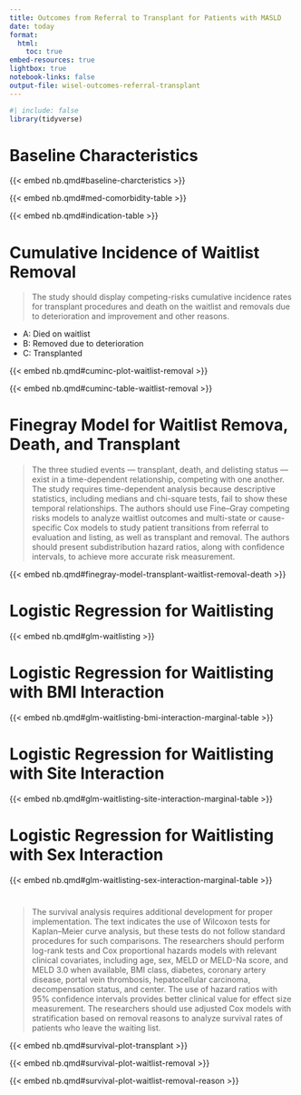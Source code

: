 ```yaml
---
title: Outcomes from Referral to Transplant for Patients with MASLD
date: today
format: 
  html:
    toc: true
embed-resources: true
lightbox: true
notebook-links: false
output-file: wisel-outcomes-referral-transplant
---
```


```r
#| include: false
library(tidyverse)
```

# Baseline Characteristics

{{< embed nb.qmd#baseline-charcteristics >}}

{{< embed nb.qmd#med-comorbidity-table >}}

{{< embed nb.qmd#indication-table >}}

# Cumulative Incidence of Waitlist Removal

> The study should display competing-risks cumulative incidence rates for transplant procedures and death on the waitlist and removals due to deterioration and improvement and other reasons.

- A: Died on waitlist
- B: Removed due to deterioration
- C: Transplanted

{{< embed nb.qmd#cuminc-plot-waitlist-removal >}}

{{< embed nb.qmd#cuminc-table-waitlist-removal >}}

# Finegray Model for Waitlist Remova, Death, and Transplant

> The three studied events — transplant, death, and delisting status — exist in a time-dependent relationship, competing with one another. The study requires time-dependent analysis because descriptive statistics, including medians and chi-square tests, fail to show these temporal relationships. The authors should use Fine–Gray competing risks models to analyze waitlist outcomes and multi-state or cause-specific Cox models to study patient transitions from referral to evaluation and listing, as well as transplant and removal. The authors should present subdistribution hazard ratios, along with confidence intervals, to achieve more accurate risk measurement.

{{< embed nb.qmd#finegray-model-transplant-waitlist-removal-death >}}

# Logistic Regression for Waitlisting

{{< embed nb.qmd#glm-waitlisting >}}

# Logistic Regression for Waitlisting with BMI Interaction

{{< embed nb.qmd#glm-waitlisting-bmi-interaction-marginal-table >}}

# Logistic Regression for Waitlisting with Site Interaction

{{< embed nb.qmd#glm-waitlisting-site-interaction-marginal-table >}}

# Logistic Regression for Waitlisting with Sex Interaction

{{< embed nb.qmd#glm-waitlisting-sex-interaction-marginal-table >}}

# 

> The survival analysis requires additional development for proper implementation. The text indicates the use of Wilcoxon tests for Kaplan–Meier curve analysis, but these tests do not follow standard procedures for such comparisons. The researchers should perform log-rank tests and Cox proportional hazards models with relevant clinical covariates, including age, sex, MELD or MELD-Na score, and MELD 3.0 when available, BMI class, diabetes, coronary artery disease, portal vein thrombosis, hepatocellular carcinoma, decompensation status, and center. The use of hazard ratios with 95% confidence intervals provides better clinical value for effect size measurement. The researchers should use adjusted Cox models with stratification based on removal reasons to analyze survival rates of patients who leave the waiting list.

{{< embed nb.qmd#survival-plot-transplant >}}

{{< embed nb.qmd#survival-plot-waitlist-removal >}}

{{< embed nb.qmd#survival-plot-waitlist-removal-reason >}}

